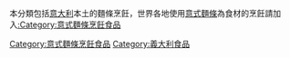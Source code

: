 本分類包括[[意大利|意大利]]本土的麵條烹飪，世界各地使用[[意式麵條|意式麵條]]為食材的烹飪請加入[[:Category:意式麵條烹飪食品|:Category:意式麵條烹飪食品]]
[[Category:意式麵條烹飪食品|Category:意式麵條烹飪食品]]
[[Category:義大利食品|Category:義大利食品]]